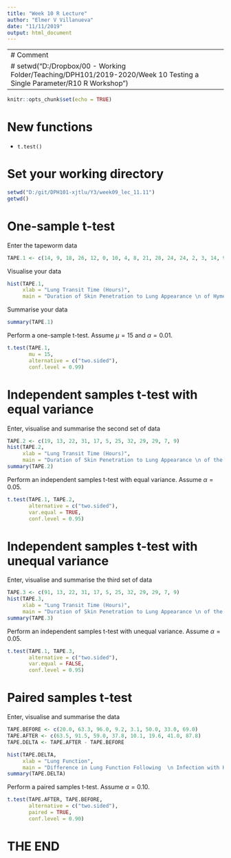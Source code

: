 ```yaml
---
title: "Week 10 R Lecture"
author: "Elmer V Villanueva"
date: "11/11/2019"
output: html_document
---
```


---
# Comment
# setwd("D:/Dropbox/00 - Working Folder/Teaching/DPH101/2019-2020/Week 10 Testing a Single Parameter/R10 R Workshop")
---

```r
knitr::opts_chunk$set(echo = TRUE)
```

# New functions
- `t.test()`

# Set your working directory
```r
setwd("D:/git/DPH101-xjtlu/Y3/week09_lec_11.11")
getwd()
```

# One-sample t-test
Enter the tapeworm data
```r
TAPE.1 <- c(14, 9, 18, 26, 12, 0, 10, 4, 8, 21, 28, 24, 24, 2, 3, 14, 9)
```

Visualise your data
```r
hist(TAPE.1,
     xlab = "Lung Transit Time (Hours)",
     main = "Duration of Skin Penetration to Lung Appearance \n of Hymenolepis muris")
```

Summarise your data
```r
summary(TAPE.1)
```

Perform a one-sample t-test. Assume $\mu = 15$ and $\alpha = 0.01$.
```r
t.test(TAPE.1, 
       mu = 15,
       alternative = c("two.sided"),
       conf.level = 0.99)
```

# Independent samples t-test with equal variance
Enter, visualise and summarise the second set of data
```r
TAPE.2 <- c(19, 13, 22, 31, 17, 5, 25, 32, 29, 29, 7, 9)
hist(TAPE.2,
     xlab = "Lung Transit Time (Hours)",
     main = "Duration of Skin Penetration to Lung Appearance \n of the Second Sample of Hymenolepis muris")
summary(TAPE.2)
```

Perform an independent samples t-test with equal variance. Assume $\alpha = 0.05$.
```r
t.test(TAPE.1, TAPE.2,
       alternative = c("two.sided"),
       var.equal = TRUE,
       conf.level = 0.95)
```

# Independent samples t-test with unequal variance
Enter, visualise and summarise the third set of data
```r
TAPE.3 <- c(91, 13, 22, 31, 17, 5, 25, 32, 29, 29, 7, 9)
hist(TAPE.3,
     xlab = "Lung Transit Time (Hours)",
     main = "Duration of Skin Penetration to Lung Appearance \n of the Third Sample of Hymenolepis muris")
summary(TAPE.3)
```

Perform an independent samples t-test with unequal variance. Assume $\alpha = 0.05$.
```r
t.test(TAPE.1, TAPE.3,
       alternative = c("two.sided"),
       var.equal = FALSE,
       conf.level = 0.95)
```

# Paired samples t-test 
Enter, visualise and summarise the data
```r
TAPE.BEFORE <- c(20.0, 63.3, 96.0, 9.2, 3.1, 50.0, 33.0, 69.0)
TAPE.AFTER <- c(63.5, 91.5, 59.0, 37.8, 10.1, 19.6, 41.0, 87.8)
TAPE.DELTA <- TAPE.AFTER - TAPE.BEFORE

hist(TAPE.DELTA,
     xlab = "Lung Function",
     main = "Difference in Lung Function Following  \n Infection with Hymenolepis muris")
summary(TAPE.DELTA)
```

Perform a paired samples t-test. Assume $\alpha = 0.10$.
```r
t.test(TAPE.AFTER, TAPE.BEFORE,
       alternative = c("two.sided"),
       paired = TRUE,
       conf.level = 0.90)
```

# THE END